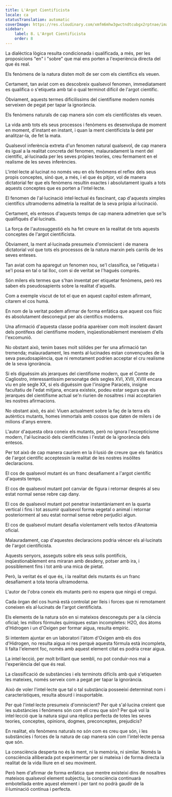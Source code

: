 ```yaml
---
title: L'Argot Cientificista
locale: ca
statusTranslation: automatic
coverImage: https://res.cloudinary.com/xmfm6mhw3gwctndtcubgx2rptnae/image/upload/v1741354419/small_cover_la_gran_rebelion_28716e29d2.webp
sidebar:
    label: 8. L'Argot Cientificista
    order: 8
---
```

La dialèctica lògica resulta condicionada i qualificada, a més, per les proposicions "en" i "sobre" que mai ens porten a l'experiència directa del que és real.

Els fenòmens de la natura disten molt de ser com els científics els veuen.

Certament, tan aviat com es descobreix qualsevol fenomen, immediatament es qualifica o s'etiqueta amb tal o qual terminot difícil de l'argot científic.

Òbviament, aquests termes dificilíssims del cientifisme modern només serveixen de pegat per tapar la ignorància.

Els fenòmens naturals de cap manera són com els cientificistes els veuen.

La vida amb tots els seus processos i fenòmens es desenvolupa de moment en moment, d'instant en instant, i quan la ment cientificista la deté per analitzar-la, de fet la mata.

Qualsevol inferència extreta d'un fenomen natural qualsevol, de cap manera és igual a la realitat concreta del fenomen, malauradament la ment del científic, al·lucinada per les seves pròpies teories, creu fermament en el realisme de les seves inferències.

L'intel·lecte al·lucinat no només veu en els fenòmens el reflex dels seus propis conceptes, sinó que, a més, i el que és pitjor, vol de manera dictatorial fer que els fenòmens resultin exactes i absolutament iguals a tots aquests conceptes que es porten a l'intel·lecte.

El fenomen de l'al·lucinació intel·lectual és fascinant, cap d'aquests ximples científics ultramoderns admetria la realitat de la seva pròpia al·lucinació.

Certament, els entesos d'aquests temps de cap manera admetrien que se'ls qualifiqués d'al·lucinats.

La força de l'autosuggestió els ha fet creure en la realitat de tots aquests conceptes de l'argot cientificista.

Òbviament, la ment al·lucinada presumeix d'omniscient i de manera dictatorial vol que tots els processos de la natura marxin pels carrils de les seves enteses.

Tan aviat com ha aparegut un fenomen nou, se'l classifica, se l'etiqueta i se'l posa en tal o tal lloc, com si de veritat se l'hagués comprès.

Són milers els termes que s'han inventat per etiquetar fenòmens, però res saben els pseudosapients sobre la realitat d'aquells.

Com a exemple viscut de tot el que en aquest capítol estem afirmant, citarem el cos humà.

En nom de la veritat podem afirmar de forma enfàtica que aquest cos físic és absolutament desconegut per als científics moderns.

Una afirmació d'aquesta classe podria aparèixer com molt insolent davant dels pontífexs del cientifisme modern, inqüestionablement mereixem d'ells l'excomunió.

No obstant això, tenim bases molt sòlides per fer una afirmació tan tremenda; malauradament, les ments al·lucinades estan convençudes de la seva pseudosapiència, que ni remotament podrien acceptar el cru realisme de la seva ignorància.

Si els diguéssim als jerarques del cientifisme modern, que el Comte de Cagliostro, interessantíssim personatge dels segles XVI, XVII, XVIII encara viu en ple segle XX, si els diguéssim que l'insigne Paracels, insigne facultatiu de l'edat mitjana, encara existeix, podeu estar segurs que els jerarques del cientifisme actual se'n riurien de nosaltres i mai acceptarien les nostres afirmacions.

No obstant això, és així: Viuen actualment sobre la faç de la terra els autèntics mutants, homes immortals amb cossos que daten de milers i de milions d'anys enrere.

L'autor d'aquesta obra coneix els mutants, però no ignora l'escepticisme modern, l'al·lucinació dels cientificistes i l'estat de la ignorància dels entesos.

Per tot això de cap manera cauríem en la il·lusió de creure que els fanàtics de l'argot científic acceptessin la realitat de les nostres insòlites declaracions.

El cos de qualsevol mutant és un franc desafiament a l'argot científic d'aquests temps.

El cos de qualsevol mutant pot canviar de figura i retornar després al seu estat normal sense rebre cap dany.

El cos de qualsevol mutant pot penetrar instantàniament en la quarta vertical i fins i tot assumir qualsevol forma vegetal o animal i retornar posteriorment al seu estat normal sense rebre perjudici algun.

El cos de qualsevol mutant desafia violentament vells textos d'Anatomia oficial.

Malauradament, cap d'aquestes declaracions podria vèncer els al·lucinats de l'argot cientificista.

Aquests senyors, asseguts sobre els seus solis pontificis, inqüestionablement ens miraran amb desdeny, potser amb ira, i possiblement fins i tot amb una mica de pietat.

Però, la veritat és el que és, i la realitat dels mutants és un franc desafiament a tota teoria ultramoderna.

L'autor de l'obra coneix els mutants però no espera que ningú el cregui.

Cada òrgan del cos humà està controlat per lleis i forces que ni remotament coneixen els al·lucinats de l'argot cientificista.

Els elements de la natura són en si mateixos desconeguts per a la ciència oficial; les millors fórmules químiques estan incompletes: H2O, dos àtoms d'Hidrogen i un d'Oxigen per formar aigua, resulta empíric.

Si intentem ajuntar en un laboratori l'àtom d'Oxigen amb els dos d'Hidrogen, no resulta aigua ni res perquè aquesta fórmula està incompleta, li falta l'element foc, només amb aquest element citat es podria crear aigua.

La intel·lecció, per molt brillant que sembli, no pot conduir-nos mai a l'experiència del que és real.

La classificació de substàncies i els terminots difícils amb què s'etiqueten les mateixes, només serveix com a pegat per tapar la ignorància.

Això de voler l'intel·lecte que tal o tal substància posseeixi determinat nom i característiques, resulta absurd i insuportable.

Per què l'intel·lecte presumeix d'omniscient? Per què s'al·lucina creient que les substàncies i fenòmens són com ell creu que són? Per què vol la intel·lecció que la natura sigui una rèplica perfecta de totes les seves teories, conceptes, opinions, dogmes, preconceptes, prejudicis?

En realitat, els fenòmens naturals no són com es creu que són, i les substàncies i forces de la natura de cap manera són com l'intel·lecte pensa que són.

La consciència desperta no és la ment, ni la memòria, ni similar. Només la consciència alliberada pot experimentar per si mateixa i de forma directa la realitat de la vida lliure en el seu moviment.

Però hem d'afirmar de forma enfàtica que mentre existeixi dins de nosaltres mateixos qualsevol element subjectiu, la consciència continuarà embotellada entre aquest element i per tant no podrà gaudir de la il·luminació contínua i perfecta.

